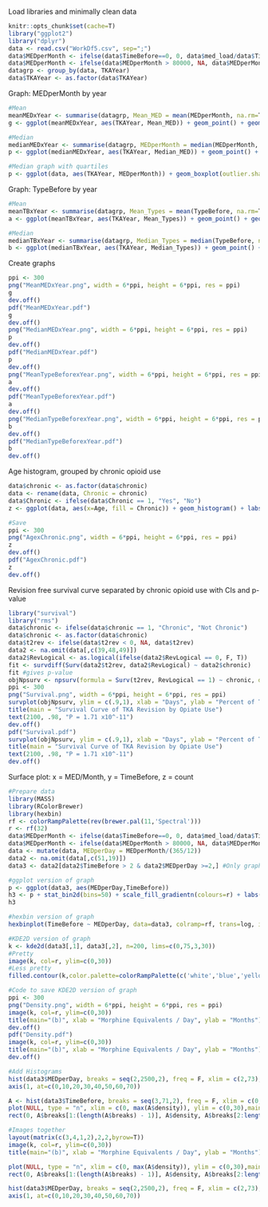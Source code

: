 Load libraries and minimally clean data
```r
knitr::opts_chunk$set(cache=T)
library("ggplot2")
library("dplyr")
data <- read.csv("WorkDf5.csv", sep=";")
data$MEDperMonth <- ifelse(data$TimeBefore==0, 0, data$med_load/data$TimeBefore)
data$MEDperMonth <- ifelse(data$MEDperMonth > 80000, NA, data$MEDperMonth)
datagrp <- group_by(data, TKAYear)
data$TKAYear <- as.factor(data$TKAYear)
```

Graph: MEDperMonth by year 
```r
#Mean
meanMEDxYear <- summarise(datagrp, Mean_MED = mean(MEDperMonth, na.rm=T))
g <- ggplot(meanMEDxYear, aes(TKAYear, Mean_MED)) + geom_point() + geom_smooth(method = "lm", se = F) + labs(title = "Mean Preoperative Morphine Equivalents \n per Month by Year", x = "Year", y = "Mean Morphine Equivalents per Month")

#Median
medianMEDxYear <- summarise(datagrp, MEDperMonth = median(MEDperMonth, na.rm=T))
p <- ggplot(medianMEDxYear, aes(TKAYear, Median_MED)) + geom_point() + geom_smooth(method = "lm", se = F) + labs(title = "Median Preoperative Morphine Equivalents \n per Month by Year", x = "Year", y = "Median Morphine Equivalents per Month")

#Median graph with quartiles
p <- ggplot(data, aes(TKAYear, MEDperMonth)) + geom_boxplot(outlier.shape = NA, fill="aliceblue") + coord_cartesian(ylim = c(0,875))+geom_smooth(method="lm", aes(group=1))+ labs(title = "Preoperative Opiate Use by Year", x = "Year", y = "Distribution of Morphine Equivalents per Month")
```

Graph: TypeBefore by year
```r
#Mean
meanTBxYear <- summarise(datagrp, Mean_Types = mean(TypeBefore, na.rm=T))
a <- ggplot(meanTBxYear, aes(TKAYear, Mean_Types)) + geom_point() + geom_smooth(method = "lm", se = F) + labs(title = "Mean Number of Unique Opiates Prescribed \n Preoperatively by Year", x = "Year", y = "Mean Unique Opiates Prescribed")

#Median
medianTBxYear <- summarise(datagrp, Median_Types = median(TypeBefore, na.rm=T))
b <- ggplot(medianTBxYear, aes(TKAYear, Median_Types)) + geom_point() + geom_smooth(method = "lm", se = F) + labs(title = "Median Number of Unique Opiates Prescribed \n Preoperatively by Year", x = "Year", y = "Median Unique Opiates Prescribed")
```

Create graphs
```r
ppi <- 300
png("MeanMEDxYear.png", width = 6*ppi, height = 6*ppi, res = ppi)
g
dev.off()
pdf("MeanMEDxYear.pdf")
g
dev.off()
png("MedianMEDxYear.png", width = 6*ppi, height = 6*ppi, res = ppi)
p
dev.off()
pdf("MedianMEDxYear.pdf")
p
dev.off()
png("MeanTypeBeforexYear.png", width = 6*ppi, height = 6*ppi, res = ppi)
a
dev.off()
pdf("MeanTypeBeforexYear.pdf")
a
dev.off()
png("MedianTypeBeforexYear.png", width = 6*ppi, height = 6*ppi, res = ppi)
b
dev.off()
pdf("MedianTypeBeforexYear.pdf")
b
dev.off()
```

Age histogram, grouped by chronic opioid use
```r
data$chronic <- as.factor(data$chronic)
data <- rename(data, Chronic = chronic)
data$Chronic <- ifelse(data$Chronic == 1, "Yes", "No")
z <- ggplot(data, aes(x=Age, fill = Chronic)) + geom_histogram() + labs(title = "Age Distribution Grouped by Chronic \n Opiate Use", x = "Age", y = "Count")

#Save
ppi <- 300
png("AgexChronic.png", width = 6*ppi, height = 6*ppi, res = ppi)
z
dev.off()
pdf("AgexChronic.pdf")
z
dev.off()
```

Revision free survival curve separated by chronic opioid use with CIs and p-value
```r
library("survival")
library("rms")
data$chronic <- ifelse(data$chronic == 1, "Chronic", "Not Chronic")
data$chronic <- as.factor(data$chronic)
data$t2rev <- ifelse(data$t2rev < 0, NA, data$t2rev)
data2 <- na.omit(data[,c(39,48,49)])
data2$RevLogical <- as.logical(ifelse(data2$RevLogical == 0, F, T))
fit <- survdiff(Surv(data2$t2rev, data2$RevLogical) ~ data2$chronic)
fit #gives p-value
objNpsurv <- npsurv(formula = Surv(t2rev, RevLogical == 1) ~ chronic, data = data2)
ppi <- 300
png("Survival.png", width = 6*ppi, height = 6*ppi, res = ppi)
survplot(objNpsurv, ylim = c(.9,1), xlab = "Days", ylab = "Percent of TKAs Unrevised", conf.type="log-log", levels.only=T, col.fill =c(7,6), legend.pos="right")
title(main = "Survival Curve of TKA Revision by Opiate Use")
text(2100, .98, "P = 1.71 x10^-11")
dev.off()
pdf("Survival.pdf")
survplot(objNpsurv, ylim = c(.9,1), xlab = "Days", ylab = "Percent of TKAs Unrevised", conf.type="log-log", levels.only=T, col.fill =c(7,6), legend.pos="right")
title(main = "Survival Curve of TKA Revision by Opiate Use")
text(2100, .98, "P = 1.71 x10^-11")
dev.off()
```

Surface plot: x = MED/Month, y = TimeBefore, z = count
```r
#Prepare data
library(MASS)
library(RColorBrewer)
library(hexbin)
rf <- colorRampPalette(rev(brewer.pal(11,'Spectral')))
r <- rf(32)
data$MEDperMonth <- ifelse(data$TimeBefore==0, 0, data$med_load/data$TimeBefore)
data$MEDperMonth <- ifelse(data$MEDperMonth > 80000, NA, data$MEDperMonth) #Remove outliers
data <- mutate(data, MEDperDay = MEDperMonth/(365/12))
data2 <- na.omit(data[,c(51,19)])
data3 <- data2[data2$TimeBefore > 2 & data2$MEDperDay >=2,] #Only graph chronic opiate users

#ggplot version of graph
p <- ggplot(data3, aes(MEDperDay,TimeBefore))
h3 <- p + stat_bin2d(bins=50) + scale_fill_gradientn(colours=r) + labs(title="Density Plot of Preop Morphine Equivalent \n Use in Chronic Users", x="Morphine Equivalents/ Day", y="Months")
h3

#hexbin version of graph
hexbinplot(TimeBefore ~ MEDperDay, data=data3, colramp=rf, trans=log, inv=exp)

#KDE2D version of graph
k <- kde2d(data3[,1], data3[,2], n=200, lims=c(0,75,3,30))
#Pretty
image(k, col=r, ylim=c(0,30))
#Less pretty
filled.contour(k,color.palette=colorRampPalette(c('white','blue','yellow','red','darkred')), ylim=c(0,25), xlim=c(0,50))

#Code to save KDE2D version of graph
ppi <- 300
png("Density.png", width = 6*ppi, height = 6*ppi, res = ppi)
image(k, col=r, ylim=c(0,30))
title(main="(b)", xlab = "Morphine Equivalents / Day", ylab = "Months")
dev.off()
pdf("Density.pdf")
image(k, col=r, ylim=c(0,30))
title(main="(b)", xlab = "Morphine Equivalents / Day", ylab = "Months")
dev.off()

#Add Histograms
hist(data3$MEDperDay, breaks = seq(2,2500,2), freq = F, xlim = c(2,73), main = "(a)", xlab = "Morphine Equivalents/ Day", ylab = "Percent of Chronic Opiate Users", xaxt="n", col = "grey", ylim=c(0,.1))
axis(1, at=c(0,10,20,30,40,50,60,70))

A <- hist(data3$TimeBefore, breaks = seq(3,71,2), freq = F, xlim = c(0,29))
plot(NULL, type = "n", xlim = c(0, max(A$density)), ylim = c(0,30),main = "(c)", ylab = "Months", xlab = "Percent of Chronic Opiate Users")
rect(0, A$breaks[1:(length(A$breaks) - 1)], A$density, A$breaks[2:length(A$breaks)], col = "grey")

#Images together
layout(matrix(c(3,4,1,2),2,2,byrow=T))
image(k, col=r, ylim=c(0,30))
title(main="(b)", xlab = "Morphine Equivalents / Day", ylab = "Months")

plot(NULL, type = "n", xlim = c(0, max(A$density)), ylim = c(0,30),main = "(c)", ylab = "Months", xlab = "Percent of Chronic Opiate Users")
rect(0, A$breaks[1:(length(A$breaks) - 1)], A$density, A$breaks[2:length(A$breaks)], col = "grey")

hist(data3$MEDperDay, breaks = seq(2,2500,2), freq = F, xlim = c(2,73), main = "(a)", xlab = "Morphine Equivalents/ Day", ylab = "Percent of Chronic Opiate Users", xaxt="n", col = "grey", ylim=c(0,.1))
axis(1, at=c(0,10,20,30,40,50,60,70))
```
